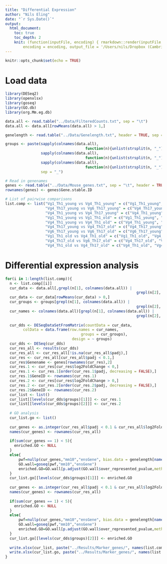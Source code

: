 ```yaml
---
title: "Differential Expression"
author: "Nils Eling"
date: "`r Sys.Date()`"
output: 
  html_document:
    toc: true
    toc_depth: 2
    knit: (function(inputFile, encoding) { rmarkdown::render(inputFile, 
        encoding = encoding, output_file = '/Users/nils/Dropbox (Cambridge University)/GammaDelta/Analysis/RNAseq/DE.html') })
---
```


```r
knitr::opts_chunk$set(echo = TRUE)
```

# Load data

```r
library(DESeq2)
library(openxlsx)
library(goseq)
library(GO.db)
library(org.Mm.eg.db)
```

```r
data.all <- read.table("../Data/FilteredCounts.txt", sep = "\t")
data.all <- data.all[rowMeans(data.all) > 1,]

genelength <- read.table("../Data/Genelength.txt", header = TRUE, sep = "\t")

groups <- paste(sapply(colnames(data.all), 
                                    function(n){unlist(strsplit(n, "_"))[1]}),
                sapply(colnames(data.all), 
                                    function(n){unlist(strsplit(n, "_"))[2]}),
                sapply(colnames(data.all), 
                                    function(n){unlist(strsplit(n, "_"))[3]}),
                sep = "_")

# Read in genenames
genes <- read.table("../Data/Mouse_genes.txt", sep = "\t", header = TRUE, stringsAsFactors = FALSE)
rownames(genes) <- genes$Gene.stable.ID

# List of pairwise comparisons
list.comp <- list("Vg1_Th1_young vs Vg4_Th1_young" = c("Vg1_Th1_young", "Vg4_Th1_young"),
                  "Vg4_Th17_young vs Vg6_Th17_young" = c("Vg4_Th17_young", "Vg6_Th17_young"),
                  "Vg4_Th1_young vs Vg4_Th17_young" = c("Vg4_Th1_young", "Vg4_Th17_young"),
                  "Vg1_Th1_young vs Vg1_Th1_old" = c("Vg1_Th1_young", "Vg1_Th1_old"),
                  "Vg4_Th1_young vs Vg4_Th1_old" = c("Vg4_Th1_young", "Vg4_Th1_old"),
                  "Vg4_Th17_young vs Vg4_Th17_old" = c("Vg4_Th17_young", "Vg4_Th17_old"),
                  "Vg6_Th17_young vs Vg6_Th17_old" = c("Vg6_Th17_young", "Vg6_Th17_old"),
                  "Vg1_Th1_old vs Vg4_Th1_old" = c("Vg1_Th1_old", "Vg4_Th1_old"),
                  "Vg4_Th17_old vs Vg6_Th17_old" = c("Vg4_Th17_old", "Vg6_Th17_old"),
                  "Vg4_Th1_old vs Vg4_Th17_old" = c("Vg4_Th1_old", "Vg4_Th17_old"))
```

# Differential expression analysis

```r
for(i in 1:length(list.comp)){
  n <- list.comp[[i]]
  cur_data <- data.all[,grepl(n[1], colnames(data.all)) |
                                                           grepl(n[2], colnames(data.all))]
  cur_data <- cur_data[rowMeans(cur_data) > 0,]
  cur_groups <- groups[grepl(n[1], colnames(data.all)) |
                                                           grepl(n[2], colnames(data.all))]
  cur_names <- colnames(data.all)[grepl(n[1], colnames(data.all)) |
                                                           grepl(n[2], colnames(data.all))]
  
  cur_dds <- DESeqDataSetFromMatrix(countData = cur_data, 
        colData = data.frame(row.names = cur_names,
                                  groups = cur_groups),
                              design = ~ groups)
  cur_dds <- DESeq(cur_dds)
  cur_res_all <- results(cur_dds)
  cur_res_all <- cur_res_all[!is.na(cur_res_all$padj),]
  cur_res <- cur_res_all[cur_res_all$padj < 0.1,]
  cur_res$Genename <- genes[rownames(cur_res),2]
  cur_res.1 <- cur_res[cur_res$log2FoldChange < 0,]
  cur_res.1 <- cur_res.1[order(cur_res.1$padj, decreasing = FALSE),]
  cur_res.1$GeneID <- rownames(cur_res.1)
  cur_res.2 <- cur_res[cur_res$log2FoldChange > 0,]
  cur_res.2 <- cur_res.2[order(cur_res.2$padj, decreasing = FALSE),] 
  cur_res.2$GeneID <- rownames(cur_res.2)
  cur_list <- list()
  cur_list[[levels(cur_dds$groups)[1]]] <- cur_res.1
  cur_list[[levels(cur_dds$groups)[2]]] <- cur_res.2
  
  # GO analysis
  cur_list.go <- list()
  
  cur_genes <- as.integer(cur_res_all$padj < 0.1 & cur_res_all$log2FoldChange < 0)
  names(cur_genes) <- rownames(cur_res_all)
  
  if(sum(cur_genes == 1) < 5){
    enriched.GO <- NULL
  }
  else{
      pwf=nullp(cur_genes,"mm10","ensGene", bias.data = genelength[names(cur_genes),])
      GO.wall=goseq(pwf,"mm10","ensGene")
      enriched.GO=GO.wall[p.adjust(GO.wall$over_represented_pvalue,method="fdr")<.1,]
  }
  cur_list.go[[levels(cur_dds$groups)[1]]] <- enriched.GO
  
  cur_genes <- as.integer(cur_res_all$padj < 0.1 & cur_res_all$log2FoldChange > 0)
  names(cur_genes) <- rownames(cur_res_all)
  
  if(sum(cur_genes == 1) < 5){
    enriched.GO <- NULL
  }
  else{
      pwf=nullp(cur_genes,"mm10","ensGene", bias.data = genelength[names(cur_genes),])
      GO.wall=goseq(pwf,"mm10","ensGene")
      enriched.GO=GO.wall[p.adjust(GO.wall$over_represented_pvalue,method="fdr")<.1,]
  }
  cur_list.go[[levels(cur_dds$groups)[2]]] <- enriched.GO
  
  write.xlsx(cur_list, paste("../Results/Marker_genes/", names(list.comp)[i], ".xlsx", sep = ""))
  write.xlsx(cur_list.go, paste("../Results/Marker_genes/", names(list.comp)[i], "_GO.xlsx", sep = ""))
}
```